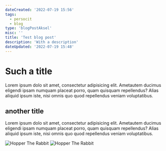 ```yaml
---
dateCreated: '2022-07-19 15:56'
tags:
  - persocit
  - blog
type: 'blogPostAksel'
misc: ''
title: 'Test blog post'
description: 'With a description'
dateUpdated: '2022-07-19 15:48'
---
```



# Such a title
Lorem ipsum dolo sit amet, consectetur adipisicing elit. Ametautem ducimus eligendi ipsam numquam placeat porro, quam quisquam repellendus? Alias aliquid ipsum iste, nisi omnis quo quod repellendus veniam voluptatibus.


## another title
Lorem ipsum dolo sit amet, consectetur adipisicing elit. Ametautem ducimus eligendi ipsam numquam placeat porro, quam quisquam repellendus? Alias aliquid ipsum iste, nisi omnis quo quod repellendus veniam voluptatibus.

![Hopper The Rabbit](../../src/images/test.jpg)
![Hopper The Rabbit](test.jpg)